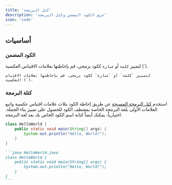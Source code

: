 ```yaml
---
title: 'كتل البرمجة'
description: 'عرض الكود المضمن وكتل البرمجة'
icon: 'code'
---
```


## أساسيات

### الكود المضمن

لتمييز `كلمة` أو `عبارة` ككود برمجي، قم بإحاطتها بعلامات الاقتباس العكسية (`).

```
لتمييز `كلمة` أو `عبارة` ككود برمجي، قم بإحاطتها بعلامات الاقتباس العكسية (`).
```

### كتلة البرمجة

استخدم [كتل البرمجة المسيجة](https://www.markdownguide.org/extended-syntax/#fenced-code-blocks) عن طريق إحاطة الكود بثلاث علامات اقتباس عكسية واتبع العلامات الأولى بلغة البرمجة الخاصة بمقتطف الكود للحصول على تمييز بناء الجملة. اختيارياً، يمكنك أيضاً كتابة اسم الكود الخاص بك بعد لغة البرمجة.

```java HelloWorld.java
class HelloWorld {
    public static void main(String[] args) {
        System.out.println("Hello, World!");
    }
}
```

````md
```java HelloWorld.java
class HelloWorld {
    public static void main(String[] args) {
        System.out.println("Hello, World!");
    }
}
```
````